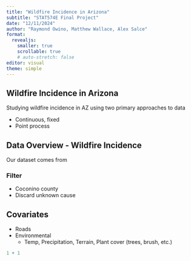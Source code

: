 ```yaml
---
title: "Wildfire Incidence in Arizona"
subtitle: "STAT574E Final Project"
date: "12/11/2024"
author: "Raymond Owino, Matthew Wallace, Alex Salce"
format: 
  revealjs:
    smaller: true
    scrollable: true
    # auto-stretch: false
editor: visual
theme: simple
---
```


## Wildfire Incidence in Arizona

Studying wildfire incidence in AZ using two primary approaches to data

 - Continuous, fixed
 - Point process

## Data Overview - Wildfire Incidence

Our dataset comes from

### Filter

  - Coconino county
  - Discard unknown cause

## Covariates

  - Roads
  - Environmental
    - Temp, Precipitation, Terrain, Plant cover (trees, brush, etc.)



```r
1 + 1
```


